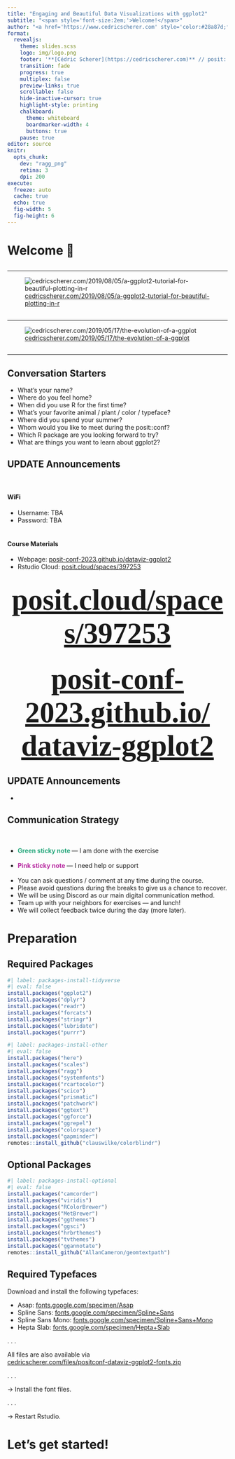 ```yaml
---
title: "Engaging and Beautiful Data Visualizations with ggplot2"
subtitle: "<span style='font-size:2em;'>Welcome!</span>"
author: "<a href='https://www.cedricscherer.com' style='color:#28a87d;font-weight:600;'>Cédric Scherer</a>&ensp;//&ensp;posit::conf&ensp;//&ensp;September 2023"
format:
  revealjs:
    theme: slides.scss
    logo: img/logo.png
    footer: '**[Cédric Scherer](https://cedricscherer.com)** // posit::conf(2023)'
    transition: fade
    progress: true
    multiplex: false
    preview-links: true
    scrollable: false
    hide-inactive-cursor: true
    highlight-style: printing
    chalkboard:
      theme: whiteboard
      boardmarker-width: 4
      buttons: true
    pause: true
editor: source
knitr:
  opts_chunk:
    dev: "ragg_png"
    retina: 3
    dpi: 200
execute:
  freeze: auto
  cache: true
  echo: true
  fig-width: 5
  fig-height: 6
---
```


# Welcome 👋


##  {background-image="img/intro/hello-blank.png" background-position="center" background-size="62%"}


##  {background-image="img/intro/hello-team.png" background-position="center" background-size="62%"}


##  {background-image="img/intro/team-hex-grid.png" background-position="center" background-size="105%"}


##  {background-image="img/intro/hello-cedric.png" background-position="center" background-size="62%"}


##  {background-image="img/intro/avatars-logo.png" background-position="center" background-size="80%"}


##  {background-image="img/intro/projects-science.png" background-position="center" background-size="82%" background-color="#ABABAB"}

::: footer
:::


##  {background-image="img/intro/projects-clients.png" background-position="center" background-size="77%" background-color="#ABABAB"}

::: footer
:::


##  {background-image="img/intro/projects-personal.png" background-position="center" background-size="85%" background-color="#ABABAB"}

::: footer
:::


##  {background-image="img/intro/blog.png" background-position="center" background-size="56%"}

::: footer
:::


##  {background-image="img/intro/blog-tutorial.png" background-position="center" background-size="56%"}

::: footer
:::


--------------------------------------------------------------------------------

![[cedricscherer.com/2019/08/05/a-ggplot2-tutorial-for-beautiful-plotting-in-r](https://www.cedricscherer.com/2019/08/05/a-ggplot2-tutorial-for-beautiful-plotting-in-r/)](img/intro/ggplot-tutorial-overview.png){fig-align="center" fig-alt="Overview of some exemplary plots included in my ggplot2 tutorial."}


##  {background-image="img/intro/blog-evol.png" background-position="center" background-size="56%"}

::: footer
:::


--------------------------------------------------------------------------------

![[cedricscherer.com/2019/05/17/the-evolution-of-a-ggplot](https://www.cedricscherer.com/2019/05/17/the-evolution-of-a-ggplot)](img/intro/evol-ggplot-1.gif){fig-align="center" fig-alt="Animated evolution of a jitter-pop plot showing student-teacher ratios per continent. The animation shows iteration through different geometries, theme adjustments, combinations of layers, and additional annotations such as text labels with arrows and an inset tile grid map with colors by region mathing those of the main graphic."}


##  {background-image="img/intro/blog-rstudioconf.png" background-position="center" background-size="56%"}

::: footer
:::


##  {background-image="img/intro/hello-thomas.png" background-position="center" background-size="62%"}


##  {background-image="img/intro/thomas_artwork.png" background-position="center" background-size="70%"}

::: footer
:::


##  {background-image="img/intro/hello-jasmin.png" background-position="center" background-size="62%"}


##  {background-image="img/intro/hello-course.png" background-position="center" background-size="62%"}


--------------------------------------------------------------------------------

## Conversation Starters

-   What's your name?
-   Where do you feel home?
-   When did you use R for the first time?
-   What's your favorite animal / plant / color / typeface?
-   Where did you spend your summer?
-   Whom would you like to meet during the posit::conf?
-   Which R package are you looking forward to try?
-   What are things you want to learn about ggplot2?


## UPDATE Announcements

<br>

#### WiFi
-   Username: TBA
-   Password: TBA<br><br>

#### Course Materials
-   Webpage: [posit-conf-2023.github.io/dataviz-ggplot2](https://posit-conf-2023.github.io/dataviz-ggplot2/)
-   Rstudio Cloud: [posit.cloud/spaces/397253](https://posit.cloud/spaces/397253/content/all?sort=name_asc)


## {.center}

<div style='text-align:center;'>
<a href="https://posit.cloud/spaces/397253/content/all?sort=name_asc" style='font-family:spline sans mono;font-size:50pt;font-weight:700;'>posit.cloud/spaces/397253</a>
</div>


## {.center}

<div style='text-align:center;'>
<a href="https://posit-conf-2023.github.io/dataviz-ggplot2/" style='font-family:spline sans mono;font-size:50pt;font-weight:700;'>posit-conf-2023.github.io/<br>dataviz-ggplot2</a>
</div>


## UPDATE Announcements

::: incremental
-   
:::


## Communication Strategy

<br>

::: incremental
-   <b style='color:#28a87d;'>Green sticky note </b>--- I am done with the exercise<br><br>
-   <b style='color:#b82ca1;'>Pink sticky note </b>--- I need help or support<br><br>
-   You can ask questions / comment at any time during the course.
-   Please avoid questions during the breaks to give us a chance to recover.
-   We will be using Discord as our main digital communication method.
-   Team up with your neighbors for exercises --- and lunch!
-   We will collect feedback twice during the day (more later).
:::


# Preparation

## Required Packages

```r
#| label: packages-install-tidyverse
#| eval: false
install.packages("ggplot2")
install.packages("dplyr")
install.packages("readr")
install.packages("forcats")
install.packages("stringr")
install.packages("lubridate")
install.packages("purrr")
```

::: fragment
```r
#| label: packages-install-other
#| eval: false
install.packages("here")
install.packages("scales")
install.packages("ragg")
install.packages("systemfonts")
install.packages("rcartocolor")
install.packages("scico")
install.packages("prismatic")
install.packages("patchwork")
install.packages("ggtext")
install.packages("ggforce")
install.packages("ggrepel")
install.packages("colorspace")
install.packages("gapminder")
remotes::install_github("clauswilke/colorblindr")
```
:::


## Optional Packages

```r
#| label: packages-install-optional
#| eval: false
install.packages("camcorder")
install.packages("viridis")
install.packages("RColorBrewer")
install.packages("MetBrewer")
install.packages("ggthemes")
install.packages("ggsci")
install.packages("hrbrthemes")
install.packages("tvthemes")
install.packages("ggannotate")
remotes::install_github("AllanCameron/geomtextpath")
```


## Required Typefaces

Download and install the following typefaces:

* Asap: [fonts.google.com/specimen/Asap](https://fonts.google.com/specimen/Asap)
* Spline Sans: [fonts.google.com/specimen/Spline+Sans](https://fonts.google.com/specimen/Spline+Sans)
* Spline Sans Mono: [fonts.google.com/specimen/Spline+Sans+Mono](https://fonts.google.com/specimen/Spline+Sans+Mono)
* Hepta Slab: [fonts.google.com/specimen/Hepta+Slab](https://fonts.google.com/specimen/Hepta+Slab)

. . . 


All files are also available via<br>[cedricscherer.com/files/positconf-dataviz-ggplot2-fonts.zip](https://cedricscherer.com/files/positconf-dataviz-ggplot2-fonts.zip)

. . . 

&rarr; Install the font files. 

. . . 
 
&rarr; Restart Rstudio.


# Let's get started!

